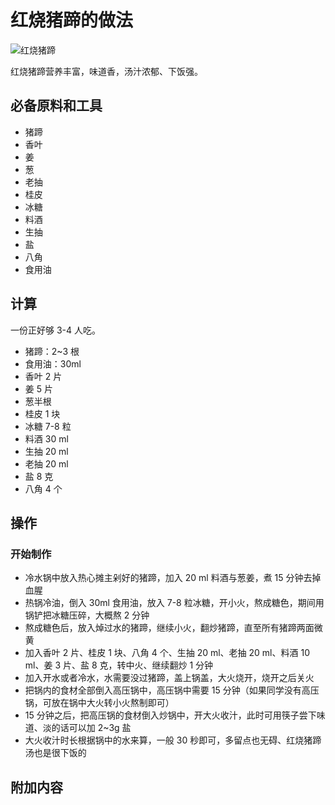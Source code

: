 # 红烧猪蹄的做法

![红烧猪蹄](./红烧猪蹄.jpg)

红烧猪蹄营养丰富，味道香，汤汁浓郁、下饭强。

## 必备原料和工具

- 猪蹄
- 香叶
- 姜
- 葱
- 老抽
- 桂皮
- 冰糖
- 料酒
- 生抽
- 盐
- 八角
- 食用油

## 计算

一份正好够 3-4 人吃。

- 猪蹄：2~3 根
- 食用油：30ml
- 香叶 2 片
- 姜 5 片
- 葱半根
- 桂皮 1 块
- 冰糖 7-8 粒
- 料酒 30 ml
- 生抽 20 ml
- 老抽 20 ml
- 盐 8 克
- 八角 4 个

## 操作

### 开始制作

* 冷水锅中放入热心摊主剁好的猪蹄，加入 20 ml 料酒与葱姜，煮 15 分钟去掉血腥
* 热锅冷油，倒入 30ml 食用油，放入 7-8 粒冰糖，开小火，熬成糖色，期间用锅铲把冰糖压碎，大概熬 2 分钟
* 熬成糖色后，放入焯过水的猪蹄，继续小火，翻炒猪蹄，直至所有猪蹄两面微黄
* 加入香叶 2 片、桂皮 1 块、八角 4 个、生抽 20 ml、老抽 20 ml、料酒 10 ml、姜 3 片、盐 8 克，转中火、继续翻炒 1 分钟
* 加入开水或者冷水，水需要没过猪蹄，盖上锅盖，大火烧开，烧开之后关火
* 把锅内的食材全部倒入高压锅中，高压锅中需要 15 分钟（如果同学没有高压锅，可放在锅中大火转小火熬制即可）
* 15 分钟之后，把高压锅的食材倒入炒锅中，开大火收汁，此时可用筷子尝下味道、淡的话可以加 2~3g 盐
* 大火收汁时长根据锅中的水来算，一般 30 秒即可，多留点也无碍、红烧猪蹄汤也是很下饭的

## 附加内容



